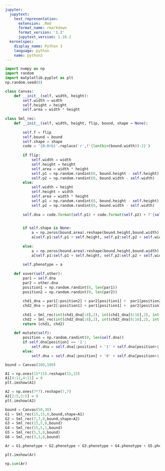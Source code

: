 ```yaml
---
jupyter:
  jupytext:
    text_representation:
      extension: .Rmd
      format_name: rmarkdown
      format_version: '1.2'
      jupytext_version: 1.10.2
  kernelspec:
    display_name: Python 3
    language: python
    name: python3
---
```


```python
import numpy as np
import random
import matplotlib.pyplot as plt
np.random.seed(0)
```

```python
class Canvas:
    def __init__(self, width, height):
        self.width = width
        self.height = height
        self.area = width * height
        
class Sml_rec:
    def __init__(self, width, height, flip, bound, shape = None):
        
        self.f = flip
        self.bound = bound
        self.shape = shape
        code = '{0:0rb}'.replace('r',f'{len(bin(bound.width))-2}')
        
        if flip:
            self.width = width
            self.height = height
            self.area = width * height
            self.p1 = np.random.randint(0, bound.height - self.height)
            self.p2 = np.random.randint(0, bound.width - self.width)
        else:
            self.width = height
            self.height = width
            self.area = width * height
            self.p1 = np.random.randint(0, bound.height - self.height)
            self.p2 = np.random.randint(0, bound.width - self.width)
            
        self.dna = code.format(self.p1) + code.format(self.p2) + f'{self.f}'

    
        if self.shape is None:
            a = np.zeros(bound.area).reshape(bound.height,bound.width)
            a[self.p1:self.p1 + self.height, self.p2:self.p2 + self.width] = 1
        
        else:
            a = np.zeros(bound.area).reshape(bound.height,bound.width)
            a[self.p1:self.p1 + self.height, self.p2:self.p2 + self.width] = self.shape
            
        self.phenotype = a
        
    def xover(self,other):
        par1 = self.dna
        par2 = other.dna
        position1 = np.random.randint(0, len(par1))
        position2 = np.random.randint(0, len(par2))
        
        chd1_dna = par1[:position2] + par2[position1] +  par1[position2+1:]
        chd2_dna = par2[:position1] + par1[position1] +  par2[position1+1:]
        
        chd1 = Sml_rec(int(chd1_dna[:8],2), int(chd1_dna[8:16],2), int(chd1_dna[-1],2), bound)
        chd2 = Sml_rec(int(chd2_dna[:8],2), int(chd2_dna[8:16],2), int(chd2_dna[-1],2), bound)
        return (chd1, chd2)
    
    def mutate(self):
        position = np.random.randint(0, len(self.dna))
        if self.dna[position] == '1':
            self.dna = self.dna[:position] + '1' + self.dna[position+1:]
        else:
            self.dna = self.dna[:position] + '0' + self.dna[position+1:]
```

```python
bound = Canvas(100,100)
```

```python
A1 = np.ones(15*15).reshape(15,15)
A1[4:11,4:11] = 0
plt.imshow(A1)
```

```python
A2 = np.ones(7*7).reshape(7,7)
A2[2:5,2:5] = 0
plt.imshow(A2)
```

```python
bound = Canvas(50,30)
G1 = Sml_rec(15,15,0,bound,shape=A1)
G2 = Sml_rec(7,7,0,bound,shape=A2)
G3 = Sml_rec(15,5,0,bound)
G4 = Sml_rec(15,5,1,bound)
G5 = Sml_rec(5,5,0,bound)
G6 = Sml_rec(3,3,0,bound)
```

```python
Ar = G1.phenotype + G2.phenotype + G3.phenotype + G4.phenotype + G5.phenotype + G6.phenotype
```

```python
plt.imshow(Ar)
```

```python
np.sum(Ar)
```

```python

```
